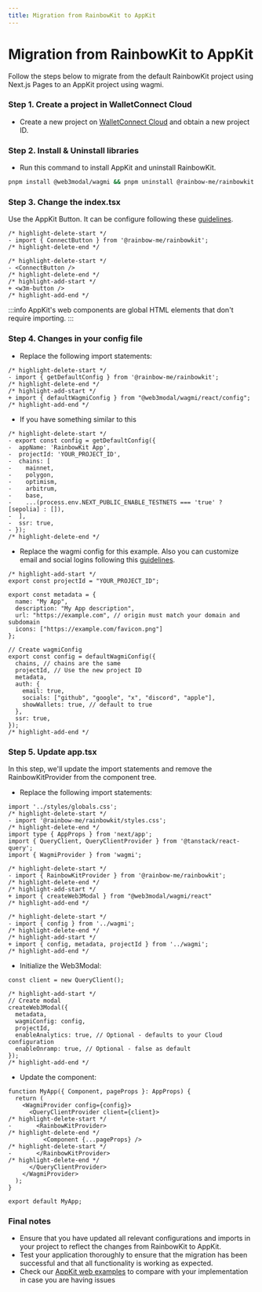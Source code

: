 ```yaml
---
title: Migration from RainbowKit to AppKit
---
```


# Migration from RainbowKit to AppKit

Follow the steps below to migrate from the default RainbowKit project using Next.js Pages to an AppKit project using wagmi.

### Step 1. Create a project in WalletConnect Cloud

+ Create a new project on [WalletConnect Cloud](https://cloud.walletconnect.com) and obtain a new project ID.

### Step 2. Install & Uninstall libraries

+ Run this command to install AppKit and uninstall RainbowKit.

```bash
pnpm install @web3modal/wagmi && pnpm uninstall @rainbow-me/rainbowkit
```

### Step 3. Change the index.tsx

Use the AppKit Button. It can be configure following these [guidelines](https://docs.walletconnect.com/appkit/react-native/core/components#w3mbutton-).
```tsx
/* highlight-delete-start */
- import { ConnectButton } from '@rainbow-me/rainbowkit';
/* highlight-delete-end */

/* highlight-delete-start */
- <ConnectButton />
/* highlight-delete-end */
/* highlight-add-start */
+ <w3m-button />
/* highlight-add-end */
```

:::info
AppKit's web components are global HTML elements that don't require importing.
:::

### Step 4. Changes in your config file

+ Replace the following import statements:
```tsx
/* highlight-delete-start */
- import { getDefaultConfig } from '@rainbow-me/rainbowkit';
/* highlight-delete-end */
/* highlight-add-start */
+ import { defaultWagmiConfig } from "@web3modal/wagmi/react/config";
/* highlight-add-end */
```

+ If you have something similar to this
```tsx
/* highlight-delete-start */
- export const config = getDefaultConfig({
-  appName: 'RainbowKit App',
-  projectId: 'YOUR_PROJECT_ID',
-  chains: [
-    mainnet,
-    polygon,
-    optimism,
-    arbitrum,
-    base,
-    ...(process.env.NEXT_PUBLIC_ENABLE_TESTNETS === 'true' ? [sepolia] : []),
-  ],
-  ssr: true,
- });
/* highlight-delete-end */
```

+ Replace the wagmi config for this example. Also you can customize email and social logins following this [guidelines](https://docs.walletconnect.com/appkit/react/onboarding/socials).

```tsx
/* highlight-add-start */
export const projectId = "YOUR_PROJECT_ID";

export const metadata = {
  name: "My App",
  description: "My App description",
  url: "https://example.com", // origin must match your domain and subdomain
  icons: ["https://example.com/favicon.png"]
};

// Create wagmiConfig
export const config = defaultWagmiConfig({
  chains, // chains are the same
  projectId, // Use the new project ID
  metadata,
  auth: { 
    email: true, 
    socials: ["github", "google", "x", "discord", "apple"],
    showWallets: true, // default to true
  },
  ssr: true,
});
/* highlight-add-end */
```

### Step 5. Update app.tsx

In this step, we'll update the import statements and remove the RainbowKitProvider from the component tree.

+ Replace the following import statements:
```tsx
import '../styles/globals.css';
/* highlight-delete-start */
- import '@rainbow-me/rainbowkit/styles.css';
/* highlight-delete-end */
import type { AppProps } from 'next/app';
import { QueryClient, QueryClientProvider } from '@tanstack/react-query';
import { WagmiProvider } from 'wagmi';

/* highlight-delete-start */
- import { RainbowKitProvider } from '@rainbow-me/rainbowkit';
/* highlight-delete-end */
/* highlight-add-start */
+ import { createWeb3Modal } from "@web3modal/wagmi/react"
/* highlight-add-end */

/* highlight-delete-start */
- import { config } from '../wagmi';
/* highlight-delete-end */
/* highlight-add-start */
+ import { config, metadata, projectId } from '../wagmi';
/* highlight-add-end */
```


+ Initialize the Web3Modal:
```tsx
const client = new QueryClient();

/* highlight-add-start */
// Create modal
createWeb3Modal({
  metadata,
  wagmiConfig: config,
  projectId,
  enableAnalytics: true, // Optional - defaults to your Cloud configuration
  enableOnramp: true, // Optional - false as default
});
/* highlight-add-end */
```

+ Update the component:
```tsx
function MyApp({ Component, pageProps }: AppProps) {
  return (
    <WagmiProvider config={config}>
      <QueryClientProvider client={client}>
/* highlight-delete-start */
-       <RainbowKitProvider>
/* highlight-delete-end */
          <Component {...pageProps} />
/* highlight-delete-start */
-       </RainbowKitProvider>
/* highlight-delete-end */
      </QueryClientProvider>
    </WagmiProvider>
  );
}

export default MyApp;
```

### Final notes

+ Ensure that you have updated all relevant configurations and imports in your project to reflect the changes from RainbowKit to AppKit.
+ Test your application thoroughly to ensure that the migration has been successful and that all functionality is working as expected.
+ Check our [AppKit web examples](https://github.com/WalletConnect/web-examples/tree/main/dapps/web3modal) to compare with your implementation in case you are having issues 
